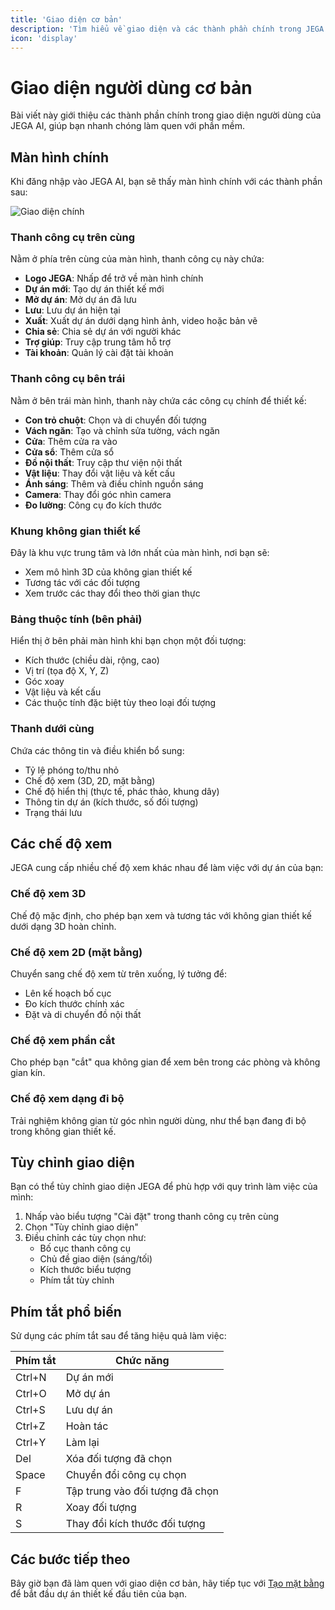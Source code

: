 ```yaml
---
title: 'Giao diện cơ bản'
description: 'Tìm hiểu về giao diện và các thành phần chính trong JEGA AI'
icon: 'display'
---
```


# Giao diện người dùng cơ bản

Bài viết này giới thiệu các thành phần chính trong giao diện người dùng của JEGA AI, giúp bạn nhanh chóng làm quen với phần mềm.

## Màn hình chính

Khi đăng nhập vào JEGA AI, bạn sẽ thấy màn hình chính với các thành phần sau:

![Giao diện chính](/images/giao-dien-chinh.png)

### Thanh công cụ trên cùng

Nằm ở phía trên cùng của màn hình, thanh công cụ này chứa:

- **Logo JEGA**: Nhấp để trở về màn hình chính
- **Dự án mới**: Tạo dự án thiết kế mới
- **Mở dự án**: Mở dự án đã lưu
- **Lưu**: Lưu dự án hiện tại
- **Xuất**: Xuất dự án dưới dạng hình ảnh, video hoặc bản vẽ
- **Chia sẻ**: Chia sẻ dự án với người khác
- **Trợ giúp**: Truy cập trung tâm hỗ trợ
- **Tài khoản**: Quản lý cài đặt tài khoản

### Thanh công cụ bên trái

Nằm ở bên trái màn hình, thanh này chứa các công cụ chính để thiết kế:

- **Con trỏ chuột**: Chọn và di chuyển đối tượng
- **Vách ngăn**: Tạo và chỉnh sửa tường, vách ngăn
- **Cửa**: Thêm cửa ra vào
- **Cửa sổ**: Thêm cửa sổ
- **Đồ nội thất**: Truy cập thư viện nội thất
- **Vật liệu**: Thay đổi vật liệu và kết cấu
- **Ánh sáng**: Thêm và điều chỉnh nguồn sáng
- **Camera**: Thay đổi góc nhìn camera
- **Đo lường**: Công cụ đo kích thước

### Khung không gian thiết kế

Đây là khu vực trung tâm và lớn nhất của màn hình, nơi bạn sẽ:
- Xem mô hình 3D của không gian thiết kế
- Tương tác với các đối tượng
- Xem trước các thay đổi theo thời gian thực

### Bảng thuộc tính (bên phải)

Hiển thị ở bên phải màn hình khi bạn chọn một đối tượng:
- Kích thước (chiều dài, rộng, cao)
- Vị trí (tọa độ X, Y, Z)
- Góc xoay
- Vật liệu và kết cấu
- Các thuộc tính đặc biệt tùy theo loại đối tượng

### Thanh dưới cùng

Chứa các thông tin và điều khiển bổ sung:
- Tỷ lệ phóng to/thu nhỏ
- Chế độ xem (3D, 2D, mặt bằng)
- Chế độ hiển thị (thực tế, phác thảo, khung dây)
- Thông tin dự án (kích thước, số đối tượng)
- Trạng thái lưu

## Các chế độ xem

JEGA cung cấp nhiều chế độ xem khác nhau để làm việc với dự án của bạn:

### Chế độ xem 3D

Chế độ mặc định, cho phép bạn xem và tương tác với không gian thiết kế dưới dạng 3D hoàn chỉnh.

### Chế độ xem 2D (mặt bằng)

Chuyển sang chế độ xem từ trên xuống, lý tưởng để:
- Lên kế hoạch bố cục
- Đo kích thước chính xác
- Đặt và di chuyển đồ nội thất

### Chế độ xem phần cắt

Cho phép bạn "cắt" qua không gian để xem bên trong các phòng và không gian kín.

### Chế độ xem dạng đi bộ

Trải nghiệm không gian từ góc nhìn người dùng, như thể bạn đang đi bộ trong không gian thiết kế.

## Tùy chỉnh giao diện

Bạn có thể tùy chỉnh giao diện JEGA để phù hợp với quy trình làm việc của mình:

1. Nhấp vào biểu tượng "Cài đặt" trong thanh công cụ trên cùng
2. Chọn "Tùy chỉnh giao diện"
3. Điều chỉnh các tùy chọn như:
   - Bố cục thanh công cụ
   - Chủ đề giao diện (sáng/tối)
   - Kích thước biểu tượng
   - Phím tắt tùy chỉnh

## Phím tắt phổ biến

Sử dụng các phím tắt sau để tăng hiệu quả làm việc:

| Phím tắt | Chức năng |
|----------|-----------|
| Ctrl+N | Dự án mới |
| Ctrl+O | Mở dự án |
| Ctrl+S | Lưu dự án |
| Ctrl+Z | Hoàn tác |
| Ctrl+Y | Làm lại |
| Del | Xóa đối tượng đã chọn |
| Space | Chuyển đổi công cụ chọn |
| F | Tập trung vào đối tượng đã chọn |
| R | Xoay đối tượng |
| S | Thay đổi kích thước đối tượng |

## Các bước tiếp theo

Bây giờ bạn đã làm quen với giao diện cơ bản, hãy tiếp tục với [Tạo mặt bằng](/trung-tam-huong-dan/thiet-ke-xay-dung/tao-mat-bang) để bắt đầu dự án thiết kế đầu tiên của bạn.
